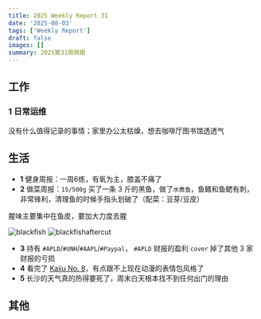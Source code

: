 ```yaml
---
title: 2025 Weekly Report 31
date: '2025-08-03'
tags: ['Weekly Report']
draft: false
images: []
summary: 2025第31周周报
---
```


<TOCInline toc={props.toc}/>

## 工作

### 1 日常运维

没有什么值得记录的事情；家里办公太枯燥，想去咖啡厅图书馆透透气

## 生活

- **1** 健身周报：一周6练，有氧为主，膝盖不痛了
- **2** 做菜周报：`15/500g` 买了一条 3 斤的黑鱼，做了`水煮鱼`，鱼鳍和鱼鳃有刺，非常锋利，清理鱼的时候手指头划破了（配菜：豆芽/豆皮）

腥味主要集中在鱼皮，要加大力度去腥

![blackfish](/static/images/2025-w31/blackfish.jpg)
![blackfishaftercut](/static/images/2025-w31/blackfishaftercut.jpg)

- **3** 持有 `#APLD`/`#UNH`/`#AAPL`/`#Paypal`， `#APLD` 财报的盈利 `cover` 掉了其他 3 家财报的亏损
- **4** 看完了 [Kaiju No. 8](https://www.netflix.com/watch/81759305)，有点跟不上现在动漫的表情包风格了
- **5** 长沙的天气真的热得要死了，周末白天根本找不到任何出门的理由

## 其他

